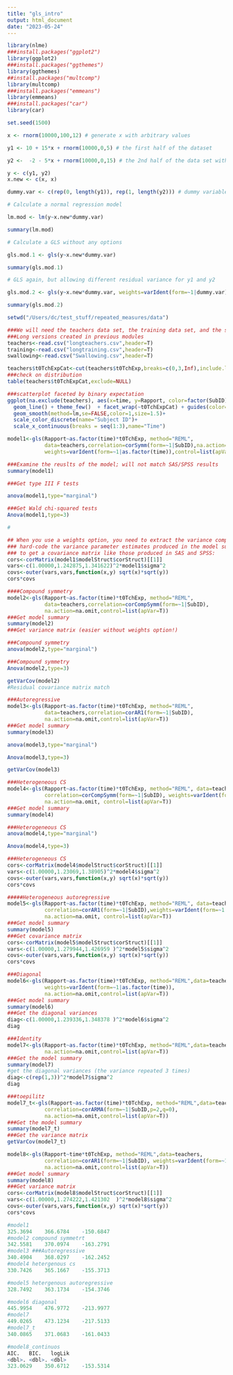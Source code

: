 ```yaml
---
title: "gls_intro"
output: html_document
date: "2023-05-24"
---
```


```r
library(nlme)
###install.packages("ggplot2")
library(ggplot2)
###install.packages("ggthemes")
library(ggthemes)
##install.packages("multcomp")
library(multcomp)
###install.packages("emmeans")
library(emmeans)
###install.packages("car")
library(car)
```


```r
set.seed(1500)

x <- rnorm(10000,100,12) # generate x with arbitrary values

y1 <- 10 + 15*x + rnorm(10000,0,5) # the first half of the dataset

y2 <-  -2 - 5*x + rnorm(10000,0,15) # the 2nd half of the data set with 3 times larger residual SD (15 vs. 5)

y <- c(y1, y2)
x.new <- c(x, x)

dummy.var <- c(rep(0, length(y1)), rep(1, length(y2))) # dummy variable to distinguish the first half of the dataset (y1) from the second (y2)

```
```r

# Calculate a normal regression model   

lm.mod <- lm(y~x.new*dummy.var)

summary(lm.mod)

```
```r
# Calculate a GLS without any options

gls.mod.1 <- gls(y~x.new*dummy.var)

summary(gls.mod.1)

```

```r
# GLS again, but allowing different residual variance for y1 and y2

gls.mod.2 <- gls(y~x.new*dummy.var, weights=varIdent(form=~1|dummy.var))

summary(gls.mod.2)
```
```r
setwd("/Users/dc/test_stuff/repeated_measures/data")

###We will need the teachers data set, the training data set, and the swallowing data set
###Long versions created in previous modules
teachers<-read.csv("longteachers.csv",header=T)
training<-read.csv("longtraining.csv",header=T)
swallowing<-read.csv("Swallowing.csv",header=T)
```
```r
teachers$t0TchExpCat<-cut(teachers$t0TchExp,breaks=c(0,3,Inf),include.lowest=F,labels=c(0,1))
###check on distribution
table(teachers$t0TchExpCat,exclude=NULL)

###scatterplot faceted by binary expectation
ggplot(na.exclude(teachers), aes(x=time, y=Rapport, color=factor(SubID)))+ geom_point() +
  geom_line() + theme_few()  + facet_wrap(~t0TchExpCat) + guides(color="none") +
  geom_smooth(method=lm,se=FALSE,color=1,size=1.5)+
  scale_color_discrete(name="Subject ID")+
  scale_x_continuous(breaks = seq(1:3),name="Time")
```
```r
model1<-gls(Rapport~as.factor(time)*t0TchExp, method="REML",
            data=teachers,correlation=corSymm(form=~1|SubID),na.action=na.omit,
            weights=varIdent(form=~1|as.factor(time)),control=list(apVar=T))

###Examine the reuslts of the model; will not match SAS/SPSS results
summary(model1)

###Get type III F tests


```
```r
anova(model1,type="marginal")
```
```r
###Get Wald chi-squared tests
Anova(model1,type=3)

#
```
```r
## When you use a weights option, you need to extract the variance components and 
### hard-code the variance parameter estimates produced in the model summary
### to get a covariance matrix like those produced in SAS and SPSS: 
cors<-corMatrix(model1$modelStruct$corStruct)[[1]]
vars<-c(1.00000,1.242875,1.341622)^2*model1$sigma^2
covs<-outer(vars,vars,function(x,y) sqrt(x)*sqrt(y))
cors*covs
```
```r
####Compound symmetry
model2<-gls(Rapport~as.factor(time)*t0TchExp, method="REML",
            data=teachers,correlation=corCompSymm(form=~1|SubID),
            na.action=na.omit,control=list(apVar=T))
###Get model summary
summary(model2) 
###Get variance matrix (easier without weights option!)
```
```r
###Compound symmetry
anova(model2,type="marginal")
```


```r
###Compound symmetry
Anova(model2,type=3)
```

```r
getVarCov(model2)
#Residual covariance matrix match
```

```r
###Autoregressive
model3<-gls(Rapport~as.factor(time)*t0TchExp, method="REML",
            data=teachers,correlation=corAR1(form=~1|SubID),
            na.action=na.omit,control=list(apVar=T))
###Get model summary
summary(model3) 
```
```r
anova(model3,type="marginal")
```
```r
Anova(model3,type=3)
```

```r
getVarCov(model3)
```
```r
###Heterogeneous CS
model4<-gls(Rapport~as.factor(time)*t0TchExp, method="REML", data=teachers,
            correlation=corCompSymm(form=~1|SubID), weights=varIdent(form=~1|as.factor(time)),
            na.action=na.omit, control=list(apVar=T))
###Get model summary
summary(model4) 
```


```r
###Heterogeneous CS
anova(model4,type="marginal")
```


```r
Anova(model4,type=3)
```


```r
###Heterogeneous CS
cors<-corMatrix(model4$modelStruct$corStruct)[[1]]
vars<-c(1.00000,1.23069,1.38905)^2*model4$sigma^2
covs<-outer(vars,vars,function(x,y) sqrt(x)*sqrt(y))
cors*covs
```



```r
#####Heterogeneous autoregressive
model5<-gls(Rapport~as.factor(time)*t0TchExp, method="REML", data=teachers,
            correlation=corAR1(form=~1|SubID),weights=varIdent(form=~1|as.factor(time)),
            na.action=na.omit, control=list(apVar=T))
###Get model summary
summary(model5) 
###Get covariance matrix
cors<-corMatrix(model5$modelStruct$corStruct)[[1]]
vars<-c(1.00000,1.279944,1.426959 )^2*model5$sigma^2
covs<-outer(vars,vars,function(x,y) sqrt(x)*sqrt(y))
cors*covs
```


```r
###Diagonal
model6<-gls(Rapport~as.factor(time)*t0TchExp, method="REML",data=teachers,
            weights=varIdent(form=~1|as.factor(time)),
            na.action=na.omit,control=list(apVar=T))
###Get model summary
summary(model6) 
###Get the diagonal variances
diag<-c(1.00000,1.239336,1.348378 )^2*model6$sigma^2
diag
```


```r
###Identity
model7<-gls(Rapport~as.factor(time)*t0TchExp, method="REML",data=teachers,
            na.action=na.omit,control=list(apVar=T))
###Get the model summary
summary(model7)
#get the diagonal variances (the variance repeated 3 times)
diag<-c(rep(1,3))^2*model7$sigma^2
diag

```


```r
###toepilitz
model7_t<-gls(Rapport~as.factor(time)*t0TchExp, method="REML",data=teachers,
            correlation=corARMA(form=~1|SubID,p=2,q=0),
            na.action=na.omit,control=list(apVar=T))
###Get the model summary
summary(model7_t) 
###Get the variance matrix
getVarCov(model7_t)
```


```r
model8<-gls(Rapport~time*t0TchExp, method="REML",data=teachers,
            correlation=corAR1(form=~1|SubID), weights=varIdent(form=~1|as.factor(time)),
            na.action=na.omit,control=list(apVar=T))
###Get model summary
summary(model8) 
###Get variance matrix
cors<-corMatrix(model8$modelStruct$corStruct)[[1]]
vars<-c(1.00000,1.274222,1.421302  )^2*model8$sigma^2
covs<-outer(vars,vars,function(x,y) sqrt(x)*sqrt(y))
cors*covs
```


```r
#model1
325.3694	366.6784	-150.6847	
#model2 compound symmetrt
342.5581	370.0974	-163.2791	
#model3 ###Autoregressive
340.4904	368.0297	-162.2452	
#model4 hetergenous cs
330.7426	365.1667	-155.3713	

#model5 hetergenous autoregressive
328.7492	363.1734	-154.3746	

#model6 diagonal
445.9954	476.9772	-213.9977	
#model7
449.0265	473.1234	-217.5133	
#model7_t
340.0865	371.0683	-161.0433	

#model8_continuos
AIC.   BIC.   logLik
<dbl>. <dbl>. <dbl>
323.0629	350.6712	-153.5314	
```


```r

```


```r
```

